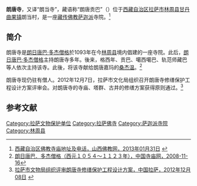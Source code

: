 {{Infobox Tibetan Buddhist monastery
|name = 朗唐寺
|image =
|image size = 250px
|alt = 
|caption = 
|t=གླང་ཐང་དགོན་པ
|w=glang thang dgon pa
|to = 
|ipa={{IPA|}}
|z=
|thdl=
|e=
|tc=朗唐寺
|s=朗唐寺
|p=
|m=
|k=
|pushpin_map = 
|latd =  | latm =  | lats =  | latNS = 
|longd=  | longm= | longs =| longEW = 
|iso_region = 
|map_caption = 
|mapsize = 
|location_country = 中国
|location = {{CHN}}[[西藏自治区|西藏自治区]][[拉萨市|拉萨市]][[林周县|林周县]][[甘丹曲果镇|甘丹曲果镇]]
|coordinates_display =
|founded_by = [[朗日唐巴·多杰僧格|朗日唐巴·多杰僧格]]
|date_founded =1093年
|date_renovated =
|sect = [[萨迦派|萨迦派]]
|mather =
|children =
|dedicated_to = 
|tulku =
|head_lama = 
|head_mgh =
|no._of_monks = 
|architecture = 
|festivals =
|footnotes = 
}}
{{文物保护单位
| 级别 = 省级
| 省区市 = 西藏自治区
| 图片 = 
| 名称 = 朗唐寺
| 编号 = 4-21
| 分类 = 古建筑
| 时代 = 公元1093年
| 所在 = [[拉萨市|拉萨市]][[林周县|林周县]][[甘丹曲果镇|甘丹曲果镇]]
| 登录 = 2007年5月22日
}}

'''朗唐寺'''，又译“朗当寺”，藏语称“朗唐贡巴”（{{bo|z=གླང་ཐང་དགོན་པ|w=glang thang dgon pa}}）位于[[西藏自治区|西藏自治区]][[拉萨市|拉萨市]][[林周县|林周县]][[甘丹曲果镇|甘丹曲果镇]]朗当村，是一座[[藏传佛教|藏传佛教]][[萨迦派|萨迦派]]寺院。<ref>[http://www.sxfj.org/html/6480/6480.html 西藏自治区佛教寺庙地址及电话，山西佛教网，2013年01月31日] {{webarchive|url=https://web.archive.org/web/20140522160604/http://www.sxfj.org/html/6480/6480.html |date=2014年05月22日 }}</ref>

==简介==
朗唐寺是[[朗日唐巴·多杰僧格|朗日唐巴·多杰僧格]]於1093年在今[[林周县|林周县]]境内倡建的一座寺院。此后，[[朗日唐巴·多杰僧格|朗日唐巴·多杰僧格]]主持朗唐寺多年。後来，格西年、贡巴、噶西噶巴、轨范师藏巴等人依次主持该寺。此後，将该寺献给朗唐嘉玛的[[桑杰温|桑杰温]]。<ref name=zgsmw>[http://www.simiao.net/gaosengdade/2009/10/1313.html 朗日唐巴．多杰僧格（西元１０５４～１１２３年），中国寺庙网，2008-11-16]{{Dead link|date=2018年6月 |bot=InternetArchiveBot |fix-attempted=no }}</ref>

朗唐寺现仍驻有僧人。2012年12月7日，拉萨市文化局组织召开朗唐寺修缮保护工程设计方案评审会。对朗唐寺的寺庙、塔群、古井的修缮方案获得原则通过。<ref>[http://www.lasa.gov.cn/Item/47134.aspx 拉萨市文物局组织评审朗唐寺修缮保护工程设计方案，中国拉萨，2012年12月08日] {{webarchive|url=https://web.archive.org/web/20160305014225/http://www.lasa.gov.cn/Item/47134.aspx |date=2016年3月5日 }}</ref>

==参考文献==
{{reflist}}

{{拉萨地标}}
[[Category:拉萨文物保护单位|Category:拉萨文物保护单位]]
[[Category:拉萨佛寺|Category:拉萨佛寺]]
[[Category:萨迦派寺院|Category:萨迦派寺院]]
[[Category:林周县|Category:林周县]]